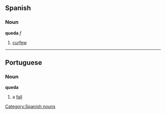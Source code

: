 == Spanish == 
=== Noun === 
'''queda''' ''f'' 
# [[curfew]] 
[[Category:Spanish nouns]]
----
== Portuguese ==
=== Noun ===
'''queda'''
# a [[fall]]